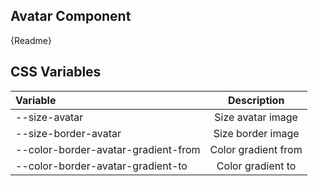 
## Avatar Component

<Canvas withSource="open" withToolbar>
    <Story id="components-atoms-avatar--avatar" />
</Canvas>

<Description>{Readme}</Description>

## CSS Variables

| Variable                            |     Description     |
| :---------------------------------- | :-----------------: |
| --size-avatar                       |  Size avatar image  |
| --size-border-avatar                |  Size border image  |
| --color-border-avatar-gradient-from | Color gradient from |
| --color-border-avatar-gradient-to   |  Color gradient to  |
